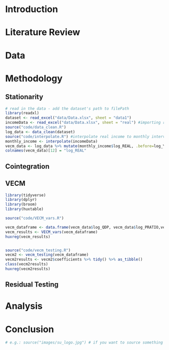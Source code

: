 # Introduction

# Literature Review

# Data

# Methodology

## Stationarity

<!-- Reading in the data -->

```r
# read in the data - add the dataset's path to filePath
library(readxl)
dataset <- read_excel("data/Data.xlsx", sheet = "data1")
incomeData <- read_excel("data/Data.xlsx", sheet = "real") #importing real income
source("code/data_clean.R")
log_data <- data_clean(dataset)
source("code/interpolate.R") #interpolate real income to monthly intervals and clean and log income data
monthly_income <- interpolate(incomeData)
vecm_data <- log_data %>% mutate(monthly_income$log_REAL, .before=log_YR)
colnames(vecm_data)[12] = "log_REAL"
```


## Cointegration 

## VECM

```r
library(tidyverse)
library(dplyr)
library(broom)
library(huxtable)

source("code/VECM_vars.R")

vecm_dataframe <- data.frame(vecm_data$log_QDP, vecm_data$log_PRATIO,vecm_data$log_REAL) 
vecm_results <- VECM_vars(vecm_dataframe) 
huxreg(vecm_results)


source("code/vecm_testing.R")
vecm2 <- vecm_testing(vecm_dataframe)
vecm2results <- vecm2$coefficients %>% tidy() %>% as_tibble()
class(vecm2results)
huxreg(vecm2results)
```


## Residual Testing

# Analysis

# Conclusion \label{sec:conclusion}


<!-- capital C fro referencing and then check  -->
<!-- \Cref{theoriginallabel} for tables, sections, tables and writes out e.g. "Table 1" - note capital "C" in \Cref-->

```r
# e.g.: source("images/su_logo.jpg") # if you want to source something - quick shortcut is ctrl space and that brings up a list of files also predictive text
```



